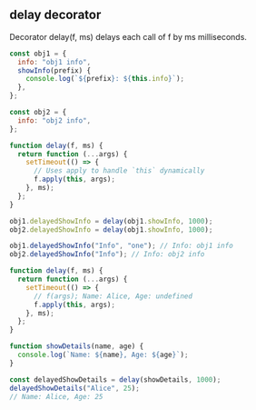 
## delay decorator

Decorator delay(f, ms) delays each call of f by ms milliseconds.

```js
const obj1 = {
  info: "obj1 info",
  showInfo(prefix) {
    console.log(`${prefix}: ${this.info}`);
  },
};

const obj2 = {
  info: "obj2 info",
};

function delay(f, ms) {
  return function (...args) {
    setTimeout(() => {
      // Uses apply to handle `this` dynamically
      f.apply(this, args);
    }, ms);
  };
}

obj1.delayedShowInfo = delay(obj1.showInfo, 1000);
obj2.delayedShowInfo = delay(obj1.showInfo, 1000);

obj1.delayedShowInfo("Info", "one"); // Info: obj1 info
obj2.delayedShowInfo("Info"); // Info: obj2 info
```

```js
function delay(f, ms) {
  return function (...args) {
    setTimeout(() => {
      // f(args); Name: Alice, Age: undefined
      f.apply(this, args);
    }, ms);
  };
}

function showDetails(name, age) {
  console.log(`Name: ${name}, Age: ${age}`);
}

const delayedShowDetails = delay(showDetails, 1000);
delayedShowDetails("Alice", 25);
// Name: Alice, Age: 25
```
